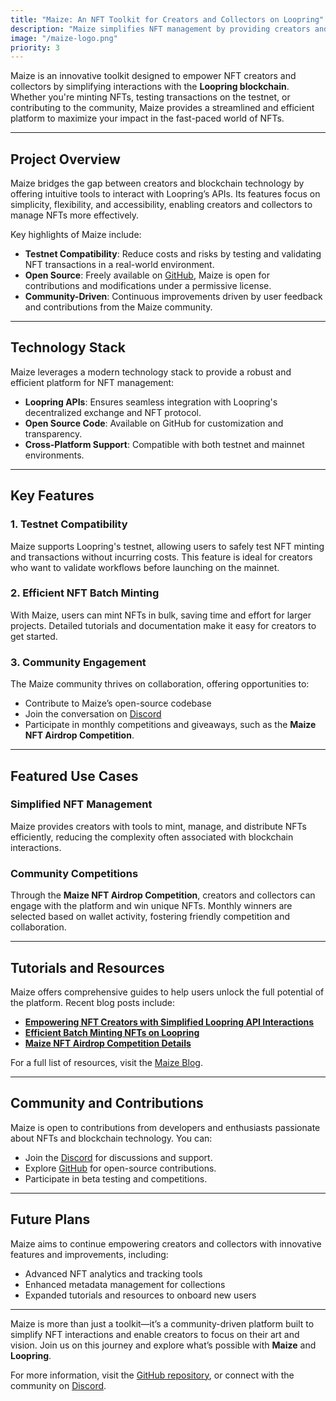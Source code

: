 ```yaml
---
title: "Maize: An NFT Toolkit for Creators and Collectors on Loopring"
description: "Maize simplifies NFT management by providing creators and collectors with powerful tools to interact with the Loopring blockchain. Open source, testnet-compatible, and community-driven."
image: "/maize-logo.png"
priority: 3
---
```


Maize is an innovative toolkit designed to empower NFT creators and collectors by simplifying interactions with the **Loopring blockchain**. Whether you're minting NFTs, testing transactions on the testnet, or contributing to the community, Maize provides a streamlined and efficient platform to maximize your impact in the fast-paced world of NFTs.

---

## Project Overview

Maize bridges the gap between creators and blockchain technology by offering intuitive tools to interact with Loopring’s APIs. Its features focus on simplicity, flexibility, and accessibility, enabling creators and collectors to manage NFTs more effectively.

Key highlights of Maize include:

- **Testnet Compatibility**: Reduce costs and risks by testing and validating NFT transactions in a real-world environment.
- **Open Source**: Freely available on [GitHub](https://github.com), Maize is open for contributions and modifications under a permissive license.
- **Community-Driven**: Continuous improvements driven by user feedback and contributions from the Maize community.

---

## Technology Stack

Maize leverages a modern technology stack to provide a robust and efficient platform for NFT management:

- **Loopring APIs**: Ensures seamless integration with Loopring's decentralized exchange and NFT protocol.
- **Open Source Code**: Available on GitHub for customization and transparency.
- **Cross-Platform Support**: Compatible with both testnet and mainnet environments.

---

## Key Features

### 1. Testnet Compatibility

Maize supports Loopring's testnet, allowing users to safely test NFT minting and transactions without incurring costs. This feature is ideal for creators who want to validate workflows before launching on the mainnet.

### 2. Efficient NFT Batch Minting

With Maize, users can mint NFTs in bulk, saving time and effort for larger projects. Detailed tutorials and documentation make it easy for creators to get started.

### 3. Community Engagement

The Maize community thrives on collaboration, offering opportunities to:

- Contribute to Maize’s open-source codebase
- Join the conversation on [Discord](https://discord.gg)
- Participate in monthly competitions and giveaways, such as the **Maize NFT Airdrop Competition**.

---

## Featured Use Cases

### Simplified NFT Management

Maize provides creators with tools to mint, manage, and distribute NFTs efficiently, reducing the complexity often associated with blockchain interactions.

### Community Competitions

Through the **Maize NFT Airdrop Competition**, creators and collectors can engage with the platform and win unique NFTs. Monthly winners are selected based on wallet activity, fostering friendly competition and collaboration.

---

## Tutorials and Resources

Maize offers comprehensive guides to help users unlock the full potential of the platform. Recent blog posts include:

- **[Empowering NFT Creators with Simplified Loopring API Interactions](https://cobmin.com/blog/maize-overview)**
- **[Efficient Batch Minting NFTs on Loopring](https://cobmin.com/blog/batch-minting-tutorial)**
- **[Maize NFT Airdrop Competition Details](https://cobmin.com/blog/airdrop-competition)**

For a full list of resources, visit the [Maize Blog](https://cobmin.com).

---

## Community and Contributions

Maize is open to contributions from developers and enthusiasts passionate about NFTs and blockchain technology. You can:

- Join the [Discord](https://discord.gg) for discussions and support.
- Explore [GitHub](https://github.com) for open-source contributions.
- Participate in beta testing and competitions.

---

## Future Plans

Maize aims to continue empowering creators and collectors with innovative features and improvements, including:

- Advanced NFT analytics and tracking tools
- Enhanced metadata management for collections
- Expanded tutorials and resources to onboard new users

---

Maize is more than just a toolkit—it’s a community-driven platform built to simplify NFT interactions and enable creators to focus on their art and vision. Join us on this journey and explore what’s possible with **Maize** and **Loopring**.

For more information, visit the [GitHub repository](https://github.com), or connect with the community on [Discord](https://discord.gg).
